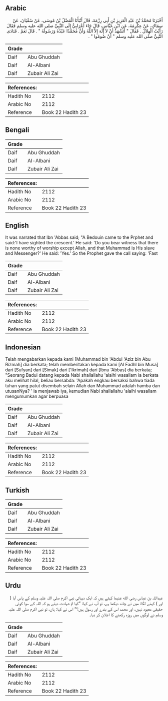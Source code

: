 ## Arabic


<div dir="rtl" lang="ar" style={{fontSize:'larger',backgroundColor:'#f8f9fa',padding:20}}>
أَخْبَرَنَا مُحَمَّدُ بْنُ عَبْدِ الْعَزِيزِ بْنِ أَبِي رِزْمَةَ، قَالَ أَنْبَأَنَا الْفَضْلُ بْنُ مُوسَى، عَنْ سُفْيَانَ، عَنْ سِمَاكٍ، عَنْ عِكْرِمَةَ، عَنِ ابْنِ عَبَّاسٍ، قَالَ جَاءَ أَعْرَابِيٌّ إِلَى النَّبِيِّ صلى الله عليه وسلم فَقَالَ رَأَيْتُ الْهِلاَلَ ‏.‏ فَقَالَ ‏"‏ أَتَشْهَدُ أَنْ لاَ إِلَهَ إِلاَّ اللَّهُ وَأَنَّ مُحَمَّدًا عَبْدُهُ وَرَسُولُهُ ‏"‏ ‏.‏ قَالَ نَعَمْ ‏.‏ فَنَادَى النَّبِيُّ صلى الله عليه وسلم ‏"‏ أَنْ صُومُوا ‏"‏ ‏.‏
</div>
<div style={{backgroundColor:'#f8f9fa',padding:20, marginBottom: 10}}><table> <thead> <tr> <th>Grade</th> <th></th> </tr> </thead> <tbody> <tr><td>Daif</td><td>Abu Ghuddah</td></tr><tr><td>Daif</td><td>Al-Albani</td></tr><tr><td>Daif</td><td>Zubair Ali Zai</td></tr></tbody></table><table> <thead> <tr> <th>References:</th> <th></th> </tr> </thead> <tbody><tr><td>Hadith No</td><td>2112</td></tr><tr><td>Arabic No</td><td>2112</td></tr><tr><td>Reference</td><td>Book 22 Hadith 23</td></tr></tbody></table></div>

## Bengali


<div dir="ltr" lang="bn" style={{fontSize:'larger',backgroundColor:'#f8f9fa',padding:20}}>

</div>
<div style={{backgroundColor:'#f8f9fa',padding:20, marginBottom: 10}}><table> <thead> <tr> <th>Grade</th> <th></th> </tr> </thead> <tbody> <tr><td>Daif</td><td>Abu Ghuddah</td></tr><tr><td>Daif</td><td>Al-Albani</td></tr><tr><td>Daif</td><td>Zubair Ali Zai</td></tr></tbody></table><table> <thead> <tr> <th>References:</th> <th></th> </tr> </thead> <tbody><tr><td>Hadith No</td><td>2112</td></tr><tr><td>Arabic No</td><td>2112</td></tr><tr><td>Reference</td><td>Book 22 Hadith 23</td></tr></tbody></table></div>

## English


<div dir="ltr" lang="en" style={{fontSize:'larger',backgroundColor:'#f8f9fa',padding:20}}>
It was narrated that Ibn 'Abbas said; "A Bedouin came to the Prphet and said:'I have sighted the crescent.' He said: 'Do you bear witness that there is none worthy of worship except Allah, and that Muhammad is His slave and Messenger?' He said: 'Yes.' So the Prophet gave the call saying: 'Fast
</div>
<div style={{backgroundColor:'#f8f9fa',padding:20, marginBottom: 10}}><table> <thead> <tr> <th>Grade</th> <th></th> </tr> </thead> <tbody> <tr><td>Daif</td><td>Abu Ghuddah</td></tr><tr><td>Daif</td><td>Al-Albani</td></tr><tr><td>Daif</td><td>Zubair Ali Zai</td></tr></tbody></table><table> <thead> <tr> <th>References:</th> <th></th> </tr> </thead> <tbody><tr><td>Hadith No</td><td>2112</td></tr><tr><td>Arabic No</td><td>2112</td></tr><tr><td>Reference</td><td>Book 22 Hadith 23</td></tr></tbody></table></div>

## Indonesian


<div dir="ltr" lang="id" style={{fontSize:'larger',backgroundColor:'#f8f9fa',padding:20}}>
Telah mengabarkan kepada kami [Muhammad bin 'Abdul 'Aziz bin Abu Rizmah] dia berkata; telah memberitakan kepada kami [Al Fadhl bin Musa] dari [Sufyan] dari [Simak] dari ['Ikrimah] dari [Ibnu 'Abbas] dia berkata; "Seorang Badui datang kepada Nabi shallallahu 'alaihi wasallam ia berkata aku melihat hilal, beliau bersabda: 'Apakah engkau bersaksi bahwa tiada tuhan yang patut disembah selain Allah dan Muhammad adalah hamba dan utusanNya? ' ia menjawab iya, kemudian Nabi shallallahu 'alaihi wasallam mengumumkan agar berpuasa
</div>
<div style={{backgroundColor:'#f8f9fa',padding:20, marginBottom: 10}}><table> <thead> <tr> <th>Grade</th> <th></th> </tr> </thead> <tbody> <tr><td>Daif</td><td>Abu Ghuddah</td></tr><tr><td>Daif</td><td>Al-Albani</td></tr><tr><td>Daif</td><td>Zubair Ali Zai</td></tr></tbody></table><table> <thead> <tr> <th>References:</th> <th></th> </tr> </thead> <tbody><tr><td>Hadith No</td><td>2112</td></tr><tr><td>Arabic No</td><td>2112</td></tr><tr><td>Reference</td><td>Book 22 Hadith 23</td></tr></tbody></table></div>

## Turkish


<div dir="ltr" lang="tr" style={{fontSize:'larger',backgroundColor:'#f8f9fa',padding:20}}>

</div>
<div style={{backgroundColor:'#f8f9fa',padding:20, marginBottom: 10}}><table> <thead> <tr> <th>Grade</th> <th></th> </tr> </thead> <tbody> <tr><td>Daif</td><td>Abu Ghuddah</td></tr><tr><td>Daif</td><td>Al-Albani</td></tr><tr><td>Daif</td><td>Zubair Ali Zai</td></tr></tbody></table><table> <thead> <tr> <th>References:</th> <th></th> </tr> </thead> <tbody><tr><td>Hadith No</td><td>2112</td></tr><tr><td>Arabic No</td><td>2112</td></tr><tr><td>Reference</td><td>Book 22 Hadith 23</td></tr></tbody></table></div>

## Urdu


<div dir="rtl" lang="ur" style={{fontSize:'larger',backgroundColor:'#f8f9fa',padding:20}}>
عبداللہ بن عباس رضی الله عنہما کہتے ہیں کہ ایک دیہاتی نبی اکرم صلی اللہ علیہ وسلم کے پاس آیا ( اور ) کہنے لگا: میں نے چاند دیکھا ہے، تو آپ نے کہا: ”کیا تم شہادت دیتے ہو کہ اللہ کے سوا کوئی حقیقی معبود نہیں، اور محمد اس کے بندے اور رسول ہیں؟“ اس نے کہا: ہاں، تو نبی اکرم صلی اللہ علیہ وسلم نے لوگوں میں روزہ رکھنے کا اعلان کر دیا۔
</div>
<div style={{backgroundColor:'#f8f9fa',padding:20, marginBottom: 10}}><table> <thead> <tr> <th>Grade</th> <th></th> </tr> </thead> <tbody> <tr><td>Daif</td><td>Abu Ghuddah</td></tr><tr><td>Daif</td><td>Al-Albani</td></tr><tr><td>Daif</td><td>Zubair Ali Zai</td></tr></tbody></table><table> <thead> <tr> <th>References:</th> <th></th> </tr> </thead> <tbody><tr><td>Hadith No</td><td>2112</td></tr><tr><td>Arabic No</td><td>2112</td></tr><tr><td>Reference</td><td>Book 22 Hadith 23</td></tr></tbody></table></div>